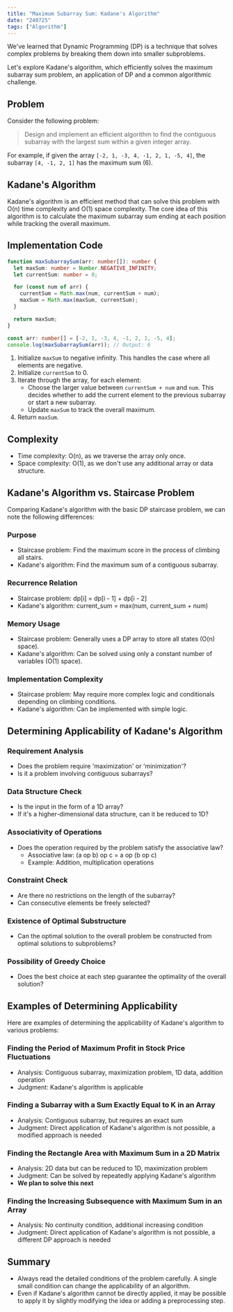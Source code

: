 ```yaml
---
title: "Maximum Subarray Sum: Kadane's Algorithm"
date: "240725"
tags: ["Algorithm"]
---
```


We've learned that Dynamic Programming (DP) is a technique that solves complex problems by breaking them down into smaller subproblems.

Let's explore Kadane's algorithm, which efficiently solves the maximum subarray sum problem, an application of DP and a common algorithmic challenge.

## Problem

Consider the following problem:

> Design and implement an efficient algorithm to find the contiguous subarray with the largest sum within a given integer array.

For example, if given the array `[-2, 1, -3, 4, -1, 2, 1, -5, 4]`, the subarray `[4, -1, 2, 1]` has the maximum sum (6).

## Kadane's Algorithm

Kadane's algorithm is an efficient method that can solve this problem with O(n) time complexity and O(1) space complexity. The core idea of this algorithm is to calculate the maximum subarray sum ending at each position while tracking the overall maximum.

## Implementation Code

```typescript
function maxSubarraySum(arr: number[]): number {
  let maxSum: number = Number.NEGATIVE_INFINITY;
  let currentSum: number = 0;

  for (const num of arr) {
    currentSum = Math.max(num, currentSum + num);
    maxSum = Math.max(maxSum, currentSum);
  }

  return maxSum;
}

const arr: number[] = [-2, 1, -3, 4, -1, 2, 1, -5, 4];
console.log(maxSubarraySum(arr)); // Output: 6
```

1. Initialize `maxSum` to negative infinity. This handles the case where all elements are negative.
2. Initialize `currentSum` to 0.
3. Iterate through the array, for each element:
   - Choose the larger value between `currentSum + num` and `num`. This decides whether to add the current element to the previous subarray or start a new subarray.
   - Update `maxSum` to track the overall maximum.
4. Return `maxSum`.

## Complexity

- Time complexity: O(n), as we traverse the array only once.
- Space complexity: O(1), as we don't use any additional array or data structure.

## Kadane's Algorithm vs. Staircase Problem

Comparing Kadane's algorithm with the basic DP staircase problem, we can note the following differences:

### Purpose

- Staircase problem: Find the maximum score in the process of climbing all stairs.
- Kadane's algorithm: Find the maximum sum of a contiguous subarray.

### Recurrence Relation

- Staircase problem: dp[i] = dp[i - 1] + dp[i - 2]
- Kadane's algorithm: current_sum = max(num, current_sum + num)

### Memory Usage

- Staircase problem: Generally uses a DP array to store all states (O(n) space).
- Kadane's algorithm: Can be solved using only a constant number of variables (O(1) space).

### Implementation Complexity

- Staircase problem: May require more complex logic and conditionals depending on climbing conditions.
- Kadane's algorithm: Can be implemented with simple logic.

## Determining Applicability of Kadane's Algorithm

### Requirement Analysis

- Does the problem require 'maximization' or 'minimization'?
- Is it a problem involving contiguous subarrays?

### Data Structure Check

- Is the input in the form of a 1D array?
- If it's a higher-dimensional data structure, can it be reduced to 1D?

### Associativity of Operations

- Does the operation required by the problem satisfy the associative law?
  - Associative law: (a op b) op c = a op (b op c)
  - Example: Addition, multiplication operations

### Constraint Check

- Are there no restrictions on the length of the subarray?
- Can consecutive elements be freely selected?

### Existence of Optimal Substructure

- Can the optimal solution to the overall problem be constructed from optimal solutions to subproblems?

### Possibility of Greedy Choice

- Does the best choice at each step guarantee the optimality of the overall solution?

## Examples of Determining Applicability

Here are examples of determining the applicability of Kadane's algorithm to various problems:

### Finding the Period of Maximum Profit in Stock Price Fluctuations

- Analysis: Contiguous subarray, maximization problem, 1D data, addition operation
- Judgment: Kadane's algorithm is applicable

### Finding a Subarray with a Sum Exactly Equal to K in an Array

- Analysis: Contiguous subarray, but requires an exact sum
- Judgment: Direct application of Kadane's algorithm is not possible, a modified approach is needed

### Finding the Rectangle Area with Maximum Sum in a 2D Matrix

- Analysis: 2D data but can be reduced to 1D, maximization problem
- Judgment: Can be solved by repeatedly applying Kadane's algorithm
- **We plan to solve this next**

### Finding the Increasing Subsequence with Maximum Sum in an Array

- Analysis: No continuity condition, additional increasing condition
- Judgment: Direct application of Kadane's algorithm is not possible, a different DP approach is needed

## Summary

- Always read the detailed conditions of the problem carefully. A single small condition can change the applicability of an algorithm.
- Even if Kadane's algorithm cannot be directly applied, it may be possible to apply it by slightly modifying the idea or adding a preprocessing step.
